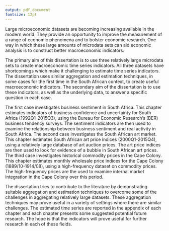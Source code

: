 ---
output: pdf_document
fontsize: 12pt
---

\normalsize
Large microeconomic datasets are becoming increasing available in the modern world. They provide an opportunity to improve the measurement of a range of economic phenomena and to bolster economic research. One way in which these large amounts of microdata sets can aid economic analysis is to construct better macroeconomic indicators.

The primary aim of this dissertation is to use three relatively large microdata sets to create macroeconomic time series indicators. All three datasets have shortcomings which make it challenging to estimate time series indicators. The dissertation uses similar aggregation and estimation techniques, in some cases for the first time in the South African context, to create useful macroeconomic indicators. The secondary aim of the dissertation is to use these indicators, as well as the underlying data, to answer a specific question in each case.

The first case investigates business sentiment in South Africa. This chapter estimates indicators of business confidence and uncertainty for South Africa (1992Q1-2015Q3), using the Bureau for Economic Research's (BER) business tendency surveys. The sentiment indicators are then used to examine the relationship between business sentiment and real activity in South Africa. The second case investigates the South African art market. This chapter estimates South African art price indices (2000Q1-2015Q4), using a relatively large database of art auction prices. The art price indices are then used to look for evidence of a bubble in South African art prices. The third case investigates historical commodity prices in the Cape Colony. This chapter estimates monthly wholesale price indices for the Cape Colony (1889/10-1914/08), using a high-frequency dataset on commodity prices. The high-frequency prices are the used to examine internal market integration in the Cape Colony over this period.

The dissertation tries to contribute to the literature by demonstrating suitable aggregation and estimation techniques to overcome some of the challenges in aggregating relatively large datasets. These aggregation techniques may prove useful in a variety of settings where there are similar challenges. The estimated time series are reported in the appendix of each chapter and each chapter presents some suggested potential future research. The hope is that the indicators will prove useful for further research in each of these fields. 

